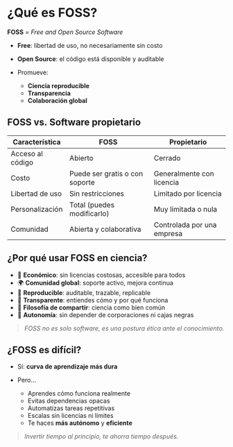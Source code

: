 
# ¿Qué es **FOSS**?

**FOSS** = *Free and Open Source Software*

* **Free**: libertad de uso, no necesariamente sin costo
* **Open Source**: el código está disponible y auditable
* Promueve:

  * **Ciencia reproducible**
  * **Transparencia**
  * **Colaboración global**


## FOSS vs. Software propietario

| Característica   | **FOSS**                       | **Propietario**            |
| ---------------- | ------------------------------ | -------------------------- |
| Acceso al código | Abierto                        | Cerrado                    |
| Costo            | Puede ser gratis o con soporte | Generalmente con licencia  |
| Libertad de uso  | Sin restricciones              | Limitado por licencia      |
| Personalización  | Total (puedes modificarlo)     | Muy limitada o nula        |
| Comunidad        | Abierta y colaborativa         | Controlada por una empresa |





## ¿Por qué usar FOSS en ciencia?

* 💸 **Económico**: sin licencias costosas, accesible para todos
* 🌍 **Comunidad global**: soporte activo, mejora continua
* 🔄 **Reproducible**: auditable, trazable, replicable
* 🧠 **Transparente**: entiendes cómo y por qué funciona
* 🤝 **Filosofía de compartir**: ciencia como bien común
* 🧭 **Autonomía**: sin depender de corporaciones ni cajas negras

> *FOSS no es solo software, es una postura ética ante el conocimiento.*




## ¿FOSS es difícil?

* Sí: **curva de aprendizaje más dura**
* Pero...

  * Aprendes cómo funciona realmente
  * Evitas dependencias opacas
  * Automatizas tareas repetitivas
  * Escalas sin licencias ni límites
  * Te haces **más autónomo** y **eficiente**

> *Invertir tiempo al principio, te ahorra tiempo después.*

